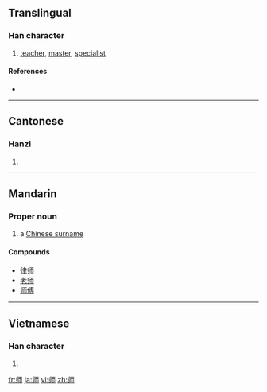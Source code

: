 {{also|師}}
==Translingual==

===Han character===
{{Han char|rn=50|rad=巾|as=03|sn=6|four=|canj=中中一月 (LLMB)}}

# [[teacher]], [[master]], [[specialist]]

====References====
* {{Han ref|kx=0329.051|dkj=08800|dj=0634.150|hdz=10730.070|uh=5E08|ud=24072}}

----

==Cantonese==

===Hanzi===
{{yue-hanzi|jyut=|y=si1}}

# {{defn|Cantonese|sort=巾03}}

----

==Mandarin==

===Proper noun===
{{cmn-proper|s|pin=Shī|pint=shi1|tra=師|sim=师|rs=巾03}}

# a [[w:Chinese surname|Chinese surname]]

====Compounds====
* [[律师]]
* [[老师]]
* [[师傅]]

----

==Vietnamese==

===Han character===
{{vi-hantu|[[sư]]|rs=巾03}}

# {{defn|Vietnamese|sort=巾03}}

[[fr:师]]
[[ja:师]]
[[vi:师]]
[[zh:师]]